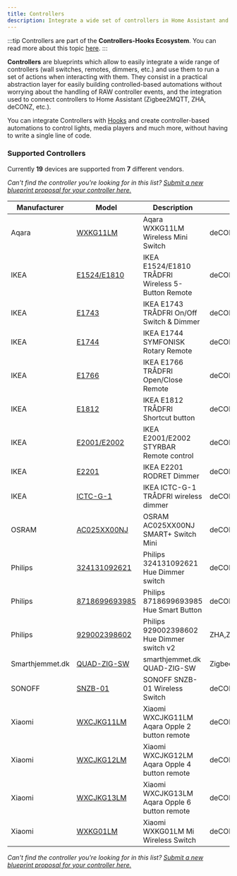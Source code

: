 ```yaml
---
title: Controllers
description: Integrate a wide set of controllers in Home Assistant and provide an easy to use interface to run custom actions on a controller event.
---
```


:::tip
Controllers are part of the **Controllers-Hooks Ecosystem**. You can read more about this topic [here](/docs/controllers-hooks-ecosystem).
:::


**Controllers** are blueprints which allow to easily integrate a wide range of controllers (wall switches, remotes, dimmers, etc.) and use them to run a set of actions when interacting with them. They consist in a practical abstraction layer for easily building controlled-based automations without worrying about the handling of RAW controller events, and the integration used to connect controllers to Home Assistant (Zigbee2MQTT, ZHA, deCONZ, etc.).

You can integrate Controllers with [Hooks](hooks) and create controller-based automations to control lights, media players and much more, without having to write a single line of code.

### Supported Controllers

Currently **19** devices are supported from **7** different vendors.

_Can't find the controller you're looking for in this list? [Submit a new blueprint proposal for your controller here.](https://github.com/yarafie/awesome-ha-blueprints/issues/new?assignees=&labels=blueprint%2Cnew%2Ccontroller&template=new-controller-support.md&title=New+Controller+-+)_

| Manufacturer    | Model                                                                   | Description                                       | Integrations           | Picture                                                                                         |
| --------------- | ----------------------------------------------------------------------- | ------------------------------------------------- | ---------------------- | ----------------------------------------------------------------------------------------------- |
| Aqara           | [WXKG11LM](/docs/blueprints/controllers/xiaomi_wxkg11lm)                | Aqara WXKG11LM Wireless Mini Switch               | deCONZ,ZHA,Zigbee2MQTT | <Image>![xiaomi_wxkg11lm](/img/controllers/xiaomi_wxkg11lm.png)</Image>                         |
| IKEA            | [E1524/E1810](/docs/blueprints/controllers/ikea_e1524_e1810)            | IKEA E1524/E1810 TRÅDFRI Wireless 5-Button Remote | deCONZ,ZHA,Zigbee2MQTT | <Image>![ikea_e1524_e1810](/img/controllers/ikea_e1524_e1810.png)</Image>                       |
| IKEA            | [E1743](/docs/blueprints/controllers/ikea_e1743)                        | IKEA E1743 TRÅDFRI On/Off Switch & Dimmer         | deCONZ,ZHA,Zigbee2MQTT | <Image>![ikea_e1743](/img/controllers/ikea_e1743.png)</Image>                                   |
| IKEA            | [E1744](/docs/blueprints/controllers/ikea_e1744)                        | IKEA E1744 SYMFONISK Rotary Remote                | deCONZ,ZHA,Zigbee2MQTT | <Image>![ikea_e1744](/img/controllers/ikea_e1744.png)</Image>                                   |
| IKEA            | [E1766](/docs/blueprints/controllers/ikea_e1766)                        | IKEA E1766 TRÅDFRI Open/Close Remote              | deCONZ,ZHA,Zigbee2MQTT | <Image>![ikea_e1766](/img/controllers/ikea_e1766.png)</Image>                                   |
| IKEA            | [E1812](/docs/blueprints/controllers/ikea_e1812)                        | IKEA E1812 TRÅDFRI Shortcut button                | deCONZ,ZHA,Zigbee2MQTT | <Image>![ikea_e1812](/img/controllers/ikea_e1812.png)</Image>                                   |
| IKEA            | [E2001/E2002](/docs/blueprints/controllers/ikea_e2001_e2002)            | IKEA E2001/E2002 STYRBAR Remote control           | deCONZ,ZHA,Zigbee2MQTT | <Image>![ikea_e2001_e2002](/img/controllers/ikea_e2001_e2002.png)</Image>                       |
| IKEA            | [E2201](/docs/blueprints/controllers/ikea_e2201)                        | IKEA E2201 RODRET Dimmer                          | deCONZ,ZHA,Zigbee2MQTT | <Image>![ikea_e2201](/img/controllers/ikea_e2201.png)</Image>                                   |
| IKEA            | [ICTC-G-1](/docs/blueprints/controllers/ikea_ictc_g_1)                  | IKEA ICTC-G-1 TRÅDFRI wireless dimmer             | deCONZ,ZHA,Zigbee2MQTT | <Image>![ikea_ictc_g_1](/img/controllers/ikea_ictc_g_1.png)</Image>                             |
| OSRAM           | [AC025XX00NJ](/docs/blueprints/controllers/osram_ac025xx00nj)           | OSRAM AC025XX00NJ SMART+ Switch Mini              | deCONZ,ZHA,Zigbee2MQTT | <Image>![osram_ac025xx00nj](/img/controllers/osram_ac025xx00nj.png)</Image>                     |
| Philips         | [324131092621](/docs/blueprints/controllers/philips_324131092621)       | Philips 324131092621 Hue Dimmer switch            | deCONZ,ZHA,Zigbee2MQTT | <Image>![philips_324131092621](/img/controllers/philips_324131092621.png)</Image>               |
| Philips         | [8718699693985](/docs/blueprints/controllers/philips_8718699693985)     | Philips 8718699693985 Hue Smart Button            | deCONZ,ZHA,Zigbee2MQTT | <Image>![philips_8718699693985](/img/controllers/philips_8718699693985.png)</Image>             |
| Philips         | [929002398602](/docs/blueprints/controllers/philips_929002398602)       | Philips 929002398602 Hue Dimmer switch v2         | ZHA,Zigbee2MQTT        | <Image>![philips_929002398602](/img/controllers/philips_929002398602.png)</Image>               |
| Smarthjemmet.dk | [QUAD-ZIG-SW](/docs/blueprints/controllers/smarthjemmet_dk_quad_zig_sw) | smarthjemmet.dk QUAD-ZIG-SW                       | Zigbee2MQTT            | <Image>![smarthjemmet_dk_quad_zig_sw](/img/controllers/smarthjemmet_dk_quad_zig_sw.png)</Image> |
| SONOFF          | [SNZB-01](/docs/blueprints/controllers/sonoff_snzb01)                   | SONOFF SNZB-01 Wireless Switch                    | deCONZ,ZHA,Zigbee2MQTT | <Image>![sonoff_snzb01](/img/controllers/sonoff_snzb01.png)</Image>                             |
| Xiaomi          | [WXCJKG11LM](/docs/blueprints/controllers/xiaomi_wxcjkg11lm)            | Xiaomi WXCJKG11LM Aqara Opple 2 button remote     | deCONZ,ZHA,Zigbee2MQTT | <Image>![xiaomi_wxcjkg11lm](/img/controllers/xiaomi_wxcjkg11lm.png)</Image>                     |
| Xiaomi          | [WXCJKG12LM](/docs/blueprints/controllers/xiaomi_wxcjkg12lm)            | Xiaomi WXCJKG12LM Aqara Opple 4 button remote     | deCONZ,ZHA,Zigbee2MQTT | <Image>![xiaomi_wxcjkg12lm](/img/controllers/xiaomi_wxcjkg12lm.png)</Image>                     |
| Xiaomi          | [WXCJKG13LM](/docs/blueprints/controllers/xiaomi_wxcjkg13lm)            | Xiaomi WXCJKG13LM Aqara Opple 6 button remote     | deCONZ,ZHA,Zigbee2MQTT | <Image>![xiaomi_wxcjkg13lm](/img/controllers/xiaomi_wxcjkg13lm.png)</Image>                     |
| Xiaomi          | [WXKG01LM](/docs/blueprints/controllers/xiaomi_wxkg11lm)                | Xiaomi WXKG01LM Mi Wireless Switch                | deCONZ,ZHA,Zigbee2MQTT | <Image>![xiaomi_wxkg01lm](/img/controllers/xiaomi_wxkg01lm.png)</Image>                         |

_Can't find the controller you're looking for in this list? [Submit a new blueprint proposal for your controller here.](https://github.com/yarafie/awesome-ha-blueprints/issues/new?assignees=&labels=blueprint%2Cnew%2Ccontroller&template=new-controller-support.md&title=New+Controller+-+)_
